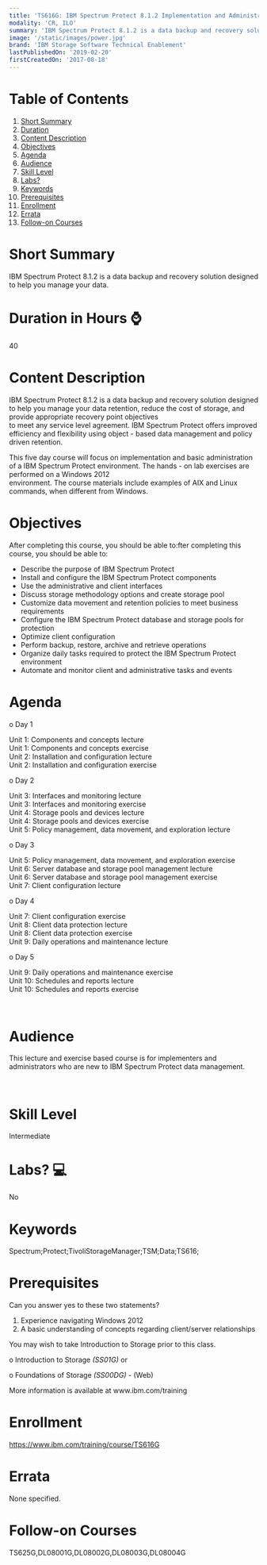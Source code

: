 ```yaml
---
title: 'TS616G: IBM Spectrum Protect 8.1.2 Implementation and Administration'
modality: 'CR, ILO'
summary: 'IBM Spectrum Protect 8.1.2 is a data backup and recovery solution designed to help you manage your data.'
image: '/static/images/power.jpg'
brand: 'IBM Storage Software Technical Enablement'
lastPublishedOn: '2019-02-20'
firstCreatedOn: '2017-08-18'
---
```

# Table of Contents
1.  [Short Summary](#short-summary)
2.  [Duration](#duration-in-hours-)
3.  [Content Description](#content-description)
4.  [Objectives](#objectives)
5.  [Agenda](#agenda)
6.  [Audience](#audience)
7.  [Skill Level](#skill-level)
8.  [Labs?](#labs-)
9.  [Keywords](#keywords)
10. [Prerequisites](#prerequisites)
11. [Enrollment](#enrollment)
12. [Errata](#errata)
13. [Follow-on Courses](#follow-on-courses)

# Short Summary
IBM Spectrum Protect 8.1.2 is a data backup and recovery solution designed to help you manage your data.

# Duration in Hours ⌚
40

# Content Description
<p>IBM Spectrum Protect 8.1.2 is a data backup and recovery solution designed to help you manage your data retention, reduce the cost of storage, and provide appropriate recovery point objectives<br />
to meet any service level agreement. IBM Spectrum Protect offers improved efficiency and flexibility using object - based data management and policy driven retention.</p>

<p>This five day course will focus on implementation and basic administration of a IBM Spectrum Protect environment. The hands - on lab exercises are performed on a Windows 2012<br />
environment. The course materials include examples of AIX and Linux commands, when different from Windows.</p>

# Objectives
<p>After completing this course, you should be able to:fter completing this course, you should be able to:</p>

<ul>
	<li>Describe the purpose of IBM Spectrum Protect</li>
	<li>Install and configure the IBM Spectrum Protect components</li>
	<li>Use the administrative and client interfaces</li>
	<li>Discuss storage methodology options and create storage pool</li>
	<li>Customize data movement and retention policies to meet business requirements</li>
	<li>Configure the IBM Spectrum Protect database and storage pools for protection</li>
	<li>Optimize client configuration</li>
	<li>Perform backup, restore, archive and retrieve operations</li>
	<li>Organize daily tasks required to protect the IBM Spectrum Protect environment</li>
	<li>Automate and monitor client and administrative tasks and events</li>
</ul>

# Agenda
<p>o Day 1</p><p>Unit 1: Components and concepts lecture<br />Unit 1: Components and concepts exercise<br />Unit 2: Installation and configuration lecture<br />Unit 2: Installation and configuration exercise</p><p>o Day 2</p><p>Unit 3: Interfaces and monitoring lecture<br />Unit 3: Interfaces and monitoring exercise<br />Unit 4: Storage pools and devices lecture<br />Unit 4: Storage pools and devices exercise<br />Unit 5: Policy management, data movement, and exploration lecture</p><p>o Day 3</p><p>Unit 5: Policy management, data movement, and exploration exercise<br />Unit 6: Server database and storage pool management lecture<br />Unit 6: Server database and storage pool management exercise<br />Unit 7: Client configuration lecture</p><p>o Day 4</p><p>Unit 7: Client configuration exercise<br />Unit 8: Client data protection lecture<br />Unit 8: Client data protection exercise<br />Unit 9: Daily operations and maintenance lecture</p><p>o Day 5</p><p>Unit 9: Daily operations and maintenance exercise<br />Unit 10: Schedules and reports lecture<br />Unit 10: Schedules and reports exercise</p><p>&nbsp;</p>

# Audience
<p>This lecture and exercise based course is for implementers and administrators who are new to IBM Spectrum Protect data management.</p>

<p>&nbsp;</p>

# Skill Level
Intermediate

# Labs? 💻
No

# Keywords
Spectrum;Protect;TivoliStorageManager;TSM;Data;TS616;

# Prerequisites
<p>Can you answer yes to these two statements?</p>

<ol>
	<li>Experience navigating Windows 2012</li>
	<li>A basic understanding of concepts regarding client/server relationships</li>
</ol>

<p>You may wish to take Introduction to Storage prior to this class.</p>

<p>o Introduction to Storage <em>(SS01G)</em> or</p>

<p>o Foundations of Storage<em> (SS00DG)</em> - (Web)</p>

<p>More information is available at www.ibm.com/training</p>

# Enrollment
https://www.ibm.com/training/course/TS616G

# Errata
None specified.

# Follow-on Courses
TS625G,DL08001G,DL08002G,DL08003G,DL08004G

